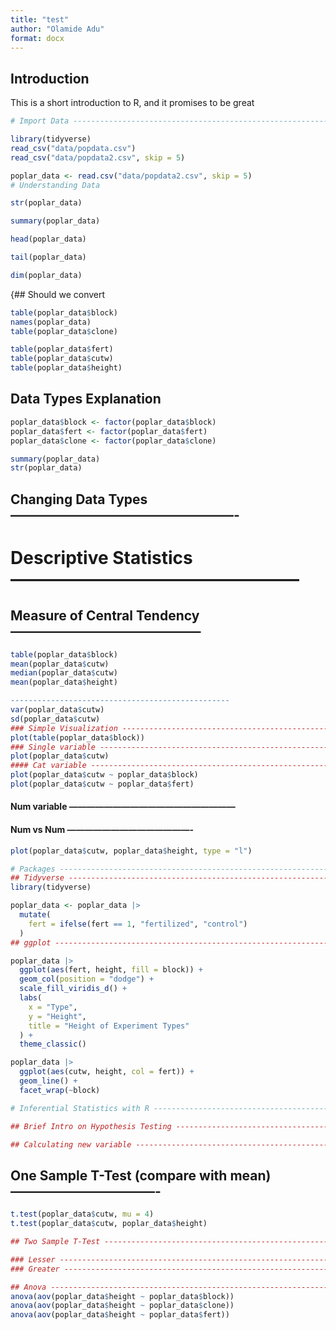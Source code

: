 ```yaml
---
title: "test"
author: "Olamide Adu"
format: docx
---
```


## Introduction

This is a short introduction to R, and it promises to be great

```r

# Import Data -------------------------------------------------------------

library(tidyverse)
read_csv("data/popdata.csv")
read_csv("data/popdata2.csv", skip = 5)

poplar_data <- read.csv("data/popdata2.csv", skip = 5)
# Understanding Data 
```

```r
str(poplar_data)

summary(poplar_data)

head(poplar_data)

tail(poplar_data)

dim(poplar_data)
```

{## Should we convert

```r

table(poplar_data$block)
names(poplar_data)
table(poplar_data$clone)

table(poplar_data$fert)
table(poplar_data$cutw)
table(poplar_data$height)
```
## Data Types Explanation
```r
poplar_data$block <- factor(poplar_data$block)
poplar_data$fert <- factor(poplar_data$fert)
poplar_data$clone <- factor(poplar_data$clone)

summary(poplar_data)
str(poplar_data)

```

## Changing Data Types ----------------------------------------------------

# Descriptive Statistics --------------------------------------------------

## Measure of Central Tendency --------------------------------------------

```r
table(poplar_data$block)
mean(poplar_data$cutw)
median(poplar_data$cutw)
mean(poplar_data$height)

```

```r
-------------------------------------------------
var(poplar_data$cutw)
sd(poplar_data$cutw)
### Simple Visualization --------------------------------------------------
plot(table(poplar_data$block))
### Single variable -------------------------------------------------------
plot(poplar_data$cutw)
#### Cat variable ---------------------------------------------------------
plot(poplar_data$cutw ~ poplar_data$block)
plot(poplar_data$cutw ~ poplar_data$fert)
```
#### Num variable ---------------------------------------------------------
#### Num vs Num -------------------------------------------

```r
plot(poplar_data$cutw, poplar_data$height, type = "l")
```


```r
# Packages ----------------------------------------------------------------
## Tidyverse --------------------------------------------------------------
library(tidyverse)

poplar_data <- poplar_data |> 
  mutate(
    fert = ifelse(fert == 1, "fertilized", "control")
  )
## ggplot -----------------------------------------------------------------
```


```r
poplar_data |> 
  ggplot(aes(fert, height, fill = block)) +
  geom_col(position = "dodge") +
  scale_fill_viridis_d() +
  labs(
    x = "Type",
    y = "Height",
    title = "Height of Experiment Types"
  ) +
  theme_classic()
```


```r
poplar_data |> 
  ggplot(aes(cutw, height, col = fert)) +
  geom_line() +
  facet_wrap(~block)

# Inferential Statistics with R -------------------------------------------

## Brief Intro on Hypothesis Testing --------------------------------------

## Calculating new variable -----------------------------------------------
```

## One Sample T-Test (compare with mean) ----------------------------------
```r
t.test(poplar_data$cutw, mu = 4)
t.test(poplar_data$cutw, poplar_data$height)

## Two Sample T-Test ------------------------------------------------------

### Lesser ----------------------------------------------------------------
### Greater ---------------------------------------------------------------
```


```r
## Anova ------------------------------------------------------------------
anova(aov(poplar_data$height ~ poplar_data$block))
anova(aov(poplar_data$height ~ poplar_data$clone))
anova(aov(poplar_data$height ~ poplar_data$fert))
```